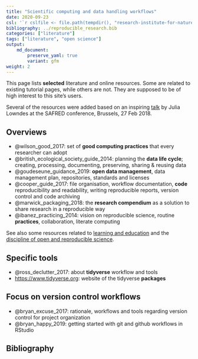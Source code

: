 ```yaml
---
title: "Scientific computing and data handling workflows"
date: 2020-09-23
csl: '`r cslfile <- file.path(tempdir(), "research-institute-for-nature-and-forest.csl"); download.file("https://github.com/inbo/styles/raw/inbocsl-0.1.0/research-institute-for-nature-and-forest.csl", cslfile); cslfile`'
bibliography: ../reproducible_research.bib
categories: ["literature"]
tags: ["literature", "open science"]
output: 
    md_document:
        preserve_yaml: true
        variant: gfm
weight: 2
---
```


This page lists **selected** literature and online resources. Some are related to existing tutorial pages, while others are not. They are supposed to be of high interest to this site's users.

Several of the resources were added based on an inspiring
[talk](https://docs.google.com/presentation/d/10KkXEv4r3wWtdKvB6RFOPe809eMNldODaRqQxn-jeME/edit?usp=sharing) 
by Julia Lowndes at the SAFRED conference, Brussels, 27 Feb 2018.

## Overviews {#overviews}

- @wilson_good_2017: set of **good computing practices** that every researcher can adopt
- @british_ecological_society_guide_2014: planning the **data life cycle**; creating, processing, documenting, preserving, sharing & reusing data
- @goudeseune_guidance_2019: **open data management**, data management plan, repositories, standards and licenses
- @cooper_guide_2017: file organisation, workflow documentation, **code** reproducibility and readability, writing reproducible reports, version control and code archiving
- @marwick_packaging_2018: the **research compendium** as a solution to share research in a reproducible way
- @ibanez_practicing_2014: vision on reproducible science, routine **practices**, collaboration, literate computing

See also some resources related to [learning and education](../skills) and the [discipline of open and reproducible science](../open_science).

## Specific tools

- @ross_declutter_2017: about **tidyverse** workflow and tools
- <https://www.tidyverse.org>: website of the tidyverse **packages**

## Focus on version control workflows

- @bryan_excuse_2017: rationale, workflows and tools regarding version control for project organization
- @bryan_happy_2019: getting started with git and github workflows in RStudio

## Bibliography
